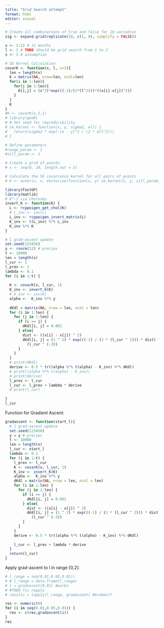 ```yaml
---
title: "Grid Search attempt"
format: html
editor: visual
---
```


```r
# Create all combinations of true and false for 10 variables
zig <- expand.grid(replicate(10, c(1, 0), simplify = FALSE))
```

```r
x <- 1:12 # 12 months
l <- 1 # TODO should be grid search from 1 to 2
s <- 1 # assumption
```

```r
# SE Kernel Calculation
covarK <- function(x, l, s=1){
  len = length(x)
  K = matrix(NA, nrow=len, ncol=len)
  for(i in 1:len){
    for(j in 1:len){
      K[i,j] = (s^2)*exp(((-1)/(2*(l^2)))*((x[i]-x[j])^2))
    }
  }
  K
}
#K <- covarK(x,1,1)
# library(geoR)
# # Set seed for reproducibility
# se_kernel <- function(x, y, sigma2, ell) {
#   return(sigma2 * exp(-(x - y)^2 / (2 * ell^2)))
# }

# Define parameters
#range_param <- 1
#sill_param <- 1

# Create a grid of points
# x <- seq(0, 10, length.out = 5)

# Calculate the SE covariance kernel for all pairs of points
# K <- outer(x, x, Vectorize(function(x, y) se_kernel(x, y, sill_param, range_param)))

```

```r
library(FastGP)
library(matlib)
# K^-1 via cholesky
invert_K <- function(K) {
  L <- rcppeigen_get_chol(K)
  # L_inv <- inv(L)
  L_inv <- rcppeigen_invert_matrix(L)
  K_inv <- t(L_inv) %*% L_inv
  K_inv %*% K
}
```

```r
# l grad-ascent update
set.seed(123456)
y <- rnorm(12) # precips
t <- 10000
len = length(x)
l_cur <- 1
l_prev <- 1
lambda <- 0.1
for (i in 1:t) {
  
  K <- covarK(x, l_cur, 1)
  K_inv <- invert_K(K)
  # K_inv <- inv(K)
  alpha <-  K_inv %*% y
  
  dKdl = matrix(NA, nrow = len, ncol = len)
  for (i in 1:len) {
    for (j in 1:len) {
      if (i == j) {
        dKdl[i, j] = 0.001
      } else{
        dist <- ((x[i] - x[j]) ^ 2)
        dKdl[i, j] = (1 ^ 2) * exp(((-1) / (2 * (l_cur ^ 2))) * dist) * dist *
          (l_cur ^ (-3))
      }
    }
  }
  # print(dKdl)
  derive <- 0.5 * tr((alpha %*% t(alpha) - K_inv) %*% dKdl)
  # print((alpha %*% t(alpha) - K_inv))
  # print(derive)
  l_prev <- l_cur
  l_cur <- l_prev + lambda * derive
  # print(l_cur)
  
}
l_cur
```

Function for Gradient Ascent:

```r
gradascent <- function(start_l){
  # l grad-ascent update
  set.seed(123456)
  y = y # precips
  t <- 10000
  len = length(x)
  l_cur <- start_l
  lambda <- 0.1
  for (i in 1:t) {
    l_prev <- l_cur
    K <- covarK(x, l_cur, 1)
    K_inv <- invert_K(K)
    alpha <-  K_inv %*% y
    dKdl = matrix(NA, nrow = len, ncol = len)
    for (i in 1:len) {
      for (j in 1:len) {
        if (i == j) {
          dKdl[i, j] = 0.001
        } else{
          dist <- ((x[i] - x[j]) ^ 2)
          dKdl[i, j] = (1 ^ 2) * exp(((-1) / (2 * (l_cur ^ 2))) * dist) * dist *
            (l_cur ^ (-3))
        }
      }
    }
    derive <- 0.5 * tr((alpha %*% t(alpha) - K_inv) %*% dKdl)
    
    l_cur <- l_prev + lambda * derive
  }
  return(l_cur)
}
```

Apply grad-ascent to l in range \[0,2\]:

```r
# l_range = seq(0.01,0.05,0.01))
# # l_range = data.frame(l_range)
# l = gradascent(0.01) #works
# #TODO fix rapply
# results = lapply(l_range, gradascent) #broken??

res <- numeric(0)
for (i in seq(0.01,0.05,0.01)) {
  res <- c(res,gradascent(i))
}
res
```



